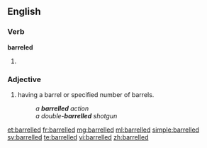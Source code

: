 ==English==

===Verb===
'''barreled'''
# {{past of|barrel}}

===Adjective===
{{en-adv|-}}

# {{context|firearms}} having a barrel or specified number of barrels.
#: ''a '''barrelled''' action''
#: ''a double-'''barrelled''' shotgun''

[[et:barrelled]]
[[fr:barrelled]]
[[mg:barrelled]]
[[ml:barrelled]]
[[simple:barrelled]]
[[sv:barrelled]]
[[te:barrelled]]
[[vi:barrelled]]
[[zh:barrelled]]